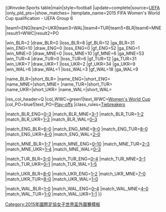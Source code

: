 {{#invoke:Sports table|main|style=football
|update=complete|source=[http://www.uefa.com/womensworldcup/season=2015/standings/round=2000433/group=2002382/index.html UEFA]
|only_pld_pts={{{only_pld_pts}}}|show_matches={{{show_matches}}}
|template_name=2015 FIFA Women's World Cup qualification - UEFA Group 6

|team1=ENG|team2=UKR|team3=WAL|team4=TUR|team5=BLR|team6=MNE
|result1=WWC|result2=PO

|win_BLR=2  |draw_BLR=0 |loss_BLR=8  |gf_BLR=12 |ga_BLR=31
|win_ENG=10 |draw_ENG=0 |loss_ENG=0  |gf_ENG=52 |ga_ENG=1
|win_MNE=0  |draw_MNE=0 |loss_MNE=10 |gf_MNE=6  |ga_MNE=53
|win_TUR=4  |draw_TUR=0 |loss_TUR=6  |gf_TUR=12 |ga_TUR=31
|win_UKR=7  |draw_UKR=1 |loss_UKR=2  |gf_UKR=34 |ga_UKR=9
|win_WAL=6  |draw_WAL=1 |loss_WAL=3  |gf_WAL=18 |ga_WAL=9

|name_BLR={{fbw|BLR}}|short_BLR={{flagdeco|BLR}}
|name_ENG={{fbw|ENG}}|short_ENG={{flagdeco|ENG}}
|name_MNE={{fbw|MNE}}|short_MNE={{flagdeco|MNE}}
|name_TUR={{fbw|TUR}}|short_TUR={{flagdeco|TUR}}
|name_UKR={{fbw|UKR}}|short_UKR={{flagdeco|UKR}}
|name_WAL={{fbw|WAL}}|short_WAL={{flagdeco|WAL}}

|res_col_header=Q
|col_WWC=green1|text_WWC=[[2015年國際足協女子世界盃|Women's World Cup]] 
|col_PO=blue1|text_PO=[[2015 FIFA Women's World Cup qualification – UEFA play-offs|Play-offs]]
|class_rules=[[2015 FIFA Women's World Cup qualification (UEFA)#Tiebreakers|Tiebreakers]]

|match_BLR_ENG=[[2015 FIFA Women's World Cup qualification – UEFA Group 6#Belarus v England|0–3]]
|match_BLR_MNE=[[2015 FIFA Women's World Cup qualification – UEFA Group 6#Belarus v Montenegro|3–1]]
|match_BLR_TUR=[[2015 FIFA Women's World Cup qualification – UEFA Group 6#Belarus v Turkey|1–2]]
|match_BLR_UKR=[[2015 FIFA Women's World Cup qualification – UEFA Group 6#Belarus v Ukraine|1–3]]
|match_BLR_WAL=[[2015 FIFA Women's World Cup qualification – UEFA Group 6#Belarus v Wales|0–3]]

|match_ENG_BLR=[[2015 FIFA Women's World Cup qualification – UEFA Group 6#England v Belarus|6–0]]
|match_ENG_MNE=[[2015 FIFA Women's World Cup qualification – UEFA Group 6#England v Montenegro|9–0]]
|match_ENG_TUR=[[2015 FIFA Women's World Cup qualification – UEFA Group 6#England v Turkey|8–0]]
|match_ENG_UKR=[[2015 FIFA Women's World Cup qualification – UEFA Group 6#England v Ukraine|4–0]]
|match_ENG_WAL=[[2015 FIFA Women's World Cup qualification – UEFA Group 6#England v Wales|2–0]]

|match_MNE_BLR=[[2015 FIFA Women's World Cup qualification – UEFA Group 6#Montenegro v Belarus|1–7]]
|match_MNE_ENG=[[2015 FIFA Women's World Cup qualification – UEFA Group 6#Montenegro v England|0–10]]
|match_MNE_TUR=[[2015 FIFA Women's World Cup qualification – UEFA Group 6#Montenegro v Turkey|2–3]]
|match_MNE_UKR=[[2015 FIFA Women's World Cup qualification – UEFA Group 6#Montenegro v Ukraine|1–4]]
|match_MNE_WAL=[[2015 FIFA Women's World Cup qualification – UEFA Group 6#Montenegro v Wales|0–3]]

|match_TUR_BLR=[[2015 FIFA Women's World Cup qualification – UEFA Group 6#Turkey v Belarus|3–0]]
|match_TUR_ENG=[[2015 FIFA Women's World Cup qualification – UEFA Group 6#Turkey v England|0–4]]
|match_TUR_MNE=[[2015 FIFA Women's World Cup qualification – UEFA Group 6#Turkey v Montenegro|3–1]]
|match_TUR_UKR=[[2015 FIFA Women's World Cup qualification – UEFA Group 6#Turkey v Ukraine|0–1]]
|match_TUR_WAL=[[2015 FIFA Women's World Cup qualification – UEFA Group 6#Turkey v Wales|1–5]]

|match_UKR_BLR=[[2015 FIFA Women's World Cup qualification – UEFA Group 6#Ukraine v Belarus|8–0]]
|match_UKR_ENG=[[2015 FIFA Women's World Cup qualification – UEFA Group 6#Ukraine v England|1–2]]
|match_UKR_MNE=[[2015 FIFA Women's World Cup qualification – UEFA Group 6#Ukraine v Montenegro|7–0]]
|match_UKR_TUR=[[2015 FIFA Women's World Cup qualification – UEFA Group 6#Ukraine v Turkey|8–0]]
|match_UKR_WAL=[[2015 FIFA Women's World Cup qualification – UEFA Group 6#Ukraine v Wales|1–0]]

|match_WAL_BLR=[[2015 FIFA Women's World Cup qualification – UEFA Group 6#Wales v Belarus|1–0]]
|match_WAL_ENG=[[2015 FIFA Women's World Cup qualification – UEFA Group 6#Wales v England|0–4]]
|match_WAL_MNE=[[2015 FIFA Women's World Cup qualification – UEFA Group 6#Wales v Montenegro|4–0]]
|match_WAL_TUR=[[2015 FIFA Women's World Cup qualification – UEFA Group 6#Wales v Turkey|1–0]]
|match_WAL_UKR=[[2015 FIFA Women's World Cup qualification – UEFA Group 6#Wales v Ukraine|1–1]]
}}<noinclude>[[Category:2015年國際足協女子世界盃外圍賽模板]]</noinclude>